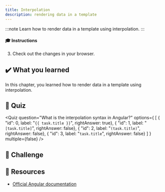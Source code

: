 ```yaml
---
title: Interpolation
description: rendering data in a template
---
```



:::note
Learn how to render data in a template using interpolation.
:::

#### 🎓 Instructions

3. Check out the changes in your browser.

## ✔️ What you learned

In this chapter, you learned how to render data in a template using interpolation.

## 🚦 Quiz

<Quiz
    question="What is the interpolation syntax in Angular?"
    options={
        [
            { "id": 0, label: "`{{ task.title }}`", rightAnswer: true},
            { "id": 1, label: "`[task.title]`", rightAnswer: false},
            { "id": 2, label: "`(task.title)`", rightAnswer: false},
            { "id": 3, label: "`task.title`", rightAnswer: false}
        ]
    }
    multiple={false}
/>

## 🌱 Challenge

## 🔗 Resources

- [Official Angular documentation](https://angular.dev/guide/templates/interpolation)
